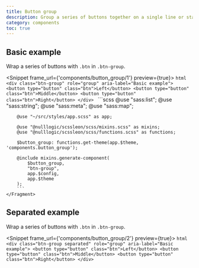 ```yaml
---
title: Button group
description: Group a series of buttons together on a single line or stack them in a vertical column.
category: components
toc: true
---
```


## Basic example

Wrap a series of buttons with `.btn` in `.btn-group`.

<Snippet frame_url={'components/button_group/1'} preview={true}>
    <Fragment slot="html">
        ```html
        <div class="btn-group" role="group" aria-label="Basic example">
            <button type="button" class="btn">Left</button>
            <button type="button" class="btn">Middle</button>
            <button type="button" class="btn">Right</button>
        </div>
        ```
    </Fragment>
    <Fragment slot="scss">
        ```scss
        @use "sass:list";
        @use "sass:string";
        @use "sass:meta";
        @use "sass:map";

        @use "~/src/styles/app.scss" as app;

        @use "@nulllogic/scssleon/scss/mixins.scss" as mixins;
        @use "@nulllogic/scssleon/scss/functions.scss" as functions;

        $button_group: functions.get-theme(app.$theme, 'components.button_group');

        @include mixins.generate-component(
            $button_group,
            "btn-group",
            app.$config,
            app.$theme
        );
        ```
    </Fragment>
</Snippet>

## Separated example

Wrap a series of buttons with `.btn` in `.btn-group`.

<Snippet frame_url={'components/button_group/2'} preview={true}>
    <Fragment slot="html">
        ```html
        <div class="btn-group separated" role="group" aria-label="Basic example">
            <button type="button" class="btn">Left</button>
            <button type="button" class="btn">Middle</button>
            <button type="button" class="btn">Right</button>
        </div>
        ```
    </Fragment>
</Snippet>
